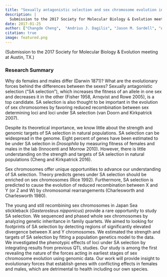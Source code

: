 ```yaml
---
title: "Sexually antagonistic selection and sex chromosome evolution in Stickleback"
description: | 
  Submission to the 2017 Society for Molecular Biology & Evolution meeting at Austin, TX.
date: 2017-01-25
author: ["Changde Cheng",  "Andrius J. Dagilis", "Jason M. Sardell", "Asano Ishikawa", "Jun Kitano", "Matthew P. Josephson", "Catherine L. Peichel", "Mark Kirkpatrick"]
citation: true
image: featured.png
---
```


(Submission to the 2017 Society for Molecular Biology & Evolution meeting at Austin, TX.)

### Research Summary

Why do females and males differ (Darwin 1871)? What are the evolutionary forces behind the differences between the sexes? Sexually antagonistic selection (“SA selection”), which increases the fitness of an allele in one sex and decreases it in the other (Fisher 1958, Arnqvist and Rowe 2005), is a top candidate. SA selection is also thought to be important in the evolution of sex chromosomes by favoring reduced recombination between sex determining loci and loci under SA selection (van Doorn and Kirkpatrick 2007).

Despite its theoretical importance, we know little about the strength and genomic targets of SA selection in natural populations. SA selection can be widespread in the genome. Eight percent of genes have been estimated to be under SA selection in *Drosophila* by measuring fitness of females and males in the lab (Innocenti and Morrow 2010). However, there is little understanding on the strength and targets of SA selection in natural populations (Cheng and Kirkpatrick 2016).

Sex chromosomes offer unique opportunities to advance our understanding of SA selection. Theory predicts genes under SA selection should be enriched on sex chromosomes (Rice 1992). Furthermore, SA selection is predicted to cause the evolution of reduced recombination between X and Y (or Z and W) by chromosomal rearrangements (Charlesworth and Charlesworth 1980).

The young and still recombining sex chromosomes in Japan Sea stickleback (*Gasterosteus nipponicus*) provide a rare opportunity to study SA selection. We sequenced and phased whole sex chromosomes by analyzing genetic inheritance in family quartets. We aimed to looking for footprints of SA selection by detecting regions of significantly elevated divergence between X and Y chromosomes. We estimated the strength and targets of SA selection by fitting a population genetics model to the data. We investigated the phenotypic effects of loci under SA selection by integrating results from previous QTL studies. Our study is among the first revealing the nature of the forces acting in earliest stages of sex chromosome evolution using genomic data. Our work will provide insight to evolutionary forces that establish genes with conflicting effects in females and males, which are detrimental to health including our own species.



